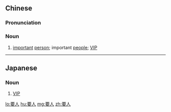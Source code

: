 ==Chinese==
{{zh-forms}}

===Pronunciation===
{{zh-pron
|m=yàorén
|c=jiu3 jan4
|mn=qz,tp,xm:iàu-lîn/kh,zz:iàu-jîn
|cat=n
}}

===Noun===
{{zh-noun}}

# [[important]] [[person]]; important [[people]]; [[VIP]]

----

==Japanese==
{{ja-kanjitab|よう|じん|yomi=o}}

===Noun===
{{ja-noun|ようじん}}

# [[VIP]]
#: {{ja-usex|'''要人'''と会談した。|'''ようじん''' と かいだん した。|We had the chance to talk to the high officials (key persons).}}

[[lo:要人]]
[[hu:要人]]
[[mg:要人]]
[[zh:要人]]